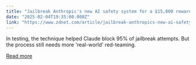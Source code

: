 ```yaml
---
title: "Jailbreak Anthropic's new AI safety system for a $15,000 reward"
date: "2025-02-04T19:35:00.000Z"
link: "https://www.zdnet.com/article/jailbreak-anthropics-new-ai-safety-system-for-a-15000-reward/"
---
```


In testing, the technique helped Claude block 95% of jailbreak attempts. But the process still needs more 'real-world' red-teaming.

[Read more](https://www.zdnet.com/article/jailbreak-anthropics-new-ai-safety-system-for-a-15000-reward/)
